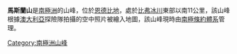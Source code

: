 {{coord|67|11|S|51|14|E|source:GNIS|display=title}}

'''馬斯蘭山'''是[[南極洲|南極洲]]的山峰，位於[[恩德比地|恩德比地]]，處於[[比弗冰川|比弗冰川]]東部以南11公里，該山峰根據[[澳大利亞|澳大利亞]]探險隊拍攝的空中照片被繪入地圖，該山峰現時由[[南極條約體系|南極條約體系]]管理。

{{Antarctica-geo-stub}}
[[Category:南極洲山峰|Category:南極洲山峰]]